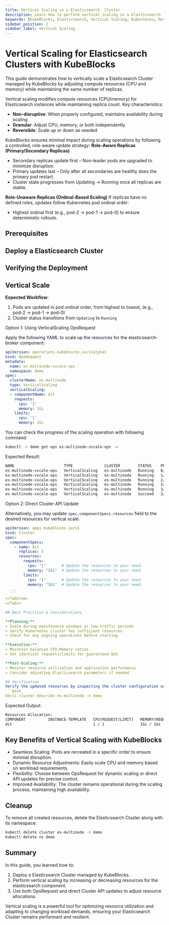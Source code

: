```yaml
---
title: Vertical Scaling in a Elasticsearch  Cluster
description: Learn how to perform vertical scaling in a Elasticsearch  Cluster managed by KubeBlocks to optimize resource utilization and improve performance.
keywords: [KubeBlocks, Elasticsearch, Vertical Scaling, Kubernetes, Resources]
sidebar_position: 2
sidebar_label: Vertical Scaling
---
```





# Vertical Scaling for Elasticsearch  Clusters with KubeBlocks

This guide demonstrates how to vertically scale a Elasticsearch  Cluster managed by KubeBlocks by adjusting compute resources (CPU and memory) while maintaining the same number of replicas.

Vertical scaling modifies compute resources (CPU/memory) for Elasticsearch instances while maintaining replica count. Key characteristics:

- **Non-disruptive**: When properly configured, maintains availability during scaling
- **Granular**: Adjust CPU, memory, or both independently
- **Reversible**: Scale up or down as needed

KubeBlocks ensures minimal impact during scaling operations by following a controlled, role-aware update strategy:
**Role-Aware Replicas (Primary/Secondary Replicas)**
- Secondary replicas update first – Non-leader pods are upgraded to minimize disruption.
- Primary updates last – Only after all secondaries are healthy does the primary pod restart.
- Cluster state progresses from Updating → Running once all replicas are stable.

**Role-Unaware Replicas (Ordinal-Based Scaling)**
If replicas have no defined roles, updates follow Kubernetes pod ordinal order:
- Highest ordinal first (e.g., pod-2 → pod-1 → pod-0) to ensure deterministic rollouts.

## Prerequisites


<Prerequisites />

## Deploy a Elasticsearch  Cluster


<CreateCluster />

## Verifying the Deployment


<VerifyCluster />

## Vertical Scale

**Expected Workflow**:

1. Pods are updated in pod ordinal order, from highest to lowest, (e.g., pod-2 → pod-1 → pod-0)
1. Cluster status transitions from `Updating` to `Running`

<Tabs>
  <TabItem value="opsRequest" label="OpsRequest API" default>
  Option 1: Using VerticalScaling OpsRequest

  Apply the following YAML to scale up the resources for the elasticsearch-broker component:

  ```yaml
  apiVersion: operations.kubeblocks.io/v1alpha1
  kind: OpsRequest
  metadata:
    name: es-multinode-vscale-ops
    namespace: demo
  spec:
    clusterName: es-multinode
    type: VerticalScaling
    verticalScaling:
    - componentName: dit
      requests:
        cpu: '1'
        memory: 1Gi
      limits:
        cpu: '1'
        memory: 1Gi
  ```

  You can check the progress of the scaling operation with following command:

  ```bash
  kubectl -n demo get ops es-multinode-vscale-ops -w
  ```

  Expected Result:

  ```bash
  NAME                      TYPE              CLUSTER        STATUS    PROGRESS   AGE
  es-multinode-vscale-ops   VerticalScaling   es-multinode   Running   0/3        57s
  es-multinode-vscale-ops   VerticalScaling   es-multinode   Running   1/3        60s
  es-multinode-vscale-ops   VerticalScaling   es-multinode   Running   2/3        118s
  es-multinode-vscale-ops   VerticalScaling   es-multinode   Running   3/3        2m51s
  es-multinode-vscale-ops   VerticalScaling   es-multinode   Running   3/3        2m51s
  es-multinode-vscale-ops   VerticalScaling   es-multinode   Succeed   3/3        2m51s
  ```

  </TabItem>

  <TabItem value="ClusterAPI" label="Cluster API">

  Option 2: Direct Cluster API Update

  Alternatively, you may update `spec.componentSpecs.resources` field to the desired resources for vertical scale.

  ```yaml
  apiVersion: apps.kubeblocks.io/v1
  kind: Cluster
  spec:
    componentSpecs:
      - name: dit
        replicas: 3
        resources:
          requests:
            cpu: "1"       # Update the resources to your need.
            memory: "1Gi"  # Update the resources to your need.
          limits:
            cpu: "1"       # Update the resources to your need.
            memory: "1Gi"  # Update the resources to your need.
    ...
    ```
  </TabItem>
</Tabs>

## Best Practices & Considerations

**Planning:**
- Scale during maintenance windows or low-traffic periods
- Verify Kubernetes cluster has sufficient resources
- Check for any ongoing operations before starting

**Execution:**
- Maintain balanced CPU:Memory ratios
- Set identical requests/limits for guaranteed QoS

**Post-Scaling:**
- Monitor resource utilization and application performance
- Consider adjusting Elasticsearch parameters if needed

## Verification
Verify the updated resources by inspecting the cluster configuration or Pod details:
```bash
kbcli cluster describe es-multinode -n demo
```

Expected Output:
```bash
Resources Allocation:
COMPONENT          INSTANCE-TEMPLATE   CPU(REQUEST/LIMIT)   MEMORY(REQUEST/LIMIT)   STORAGE-SIZE   STORAGE-CLASS
dit                                    1 / 1                1Gi / 1Gi               data:20Gi      <none>
```

## Key Benefits of Vertical Scaling with KubeBlocks
- Seamless Scaling: Pods are recreated in a specific order to ensure minimal disruption.
- Dynamic Resource Adjustments: Easily scale CPU and memory based on workload requirements.
- Flexibility: Choose between OpsRequest for dynamic scaling or direct API updates for precise control.
- Improved Availability: The cluster remains operational during the scaling process, maintaining high availability.

## Cleanup
To remove all created resources, delete the Elasticsearch  Cluster along with its namespace:
```bash
kubectl delete cluster es-multinode -n demo
kubectl delete ns demo
```

## Summary
In this guide, you learned how to:
1. Deploy a Elasticsearch  Cluster managed by KubeBlocks.
2. Perform vertical scaling by increasing or decreasing resources for the elasticsearch component.
3. Use both OpsRequest and direct Cluster API updates to adjust resource allocations.

Vertical scaling is a powerful tool for optimizing resource utilization and adapting to changing workload demands, ensuring your Elasticsearch  Cluster remains performant and resilient.